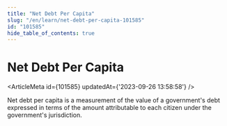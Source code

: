 ```yaml
---
title: "Net Debt Per Capita"
slug: "/en/learn/net-debt-per-capita-101585"
id: "101585"
hide_table_of_contents: true
---
```



# Net Debt Per Capita

<ArticleMeta id={101585} updatedAt={'2023-09-26 13:58:58'} />
<div className='border-solid border-b border-t-0 my-4 border-[var(--ifm-color-gray-300)]' />

Net debt per capita is a measurement of the value of a government's debt expressed in terms of the amount attributable to each citizen under the government's jurisdiction.
